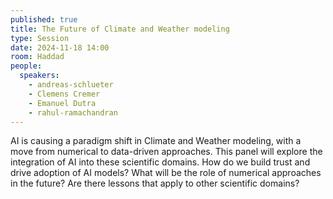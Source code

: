 ```yaml
---
published: true
title: The Future of Climate and Weather modeling
type: Session
date: 2024-11-18 14:00
room: Haddad
people:
  speakers:
    - andreas-schlueter
    - Clemens Cremer
    - Emanuel Dutra
    - rahul-ramachandran
---
```

AI is causing a paradigm shift in Climate and Weather modeling, with a move from numerical to data-driven approaches. This panel will explore the integration of AI into these scientific domains. How do we build trust and drive adoption of AI models? What will be the role of numerical approaches in the future? Are there lessons that apply to other scientific domains?

